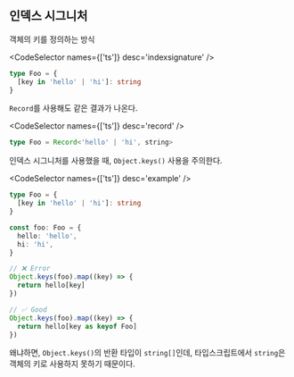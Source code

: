 
## 인덱스 시그니처

객체의 키를 정의하는 방식

<CodeSelector names={['ts']} desc='indexsignature' />

```ts
type Foo = {
  [key in 'hello' | 'hi']: string
}
```

`Record`를 사용해도 같은 결과가 나온다.

<CodeSelector names={['ts']} desc='record' />

```ts
type Foo = Record<'hello' | 'hi', string>
```

인덱스 시그니처를 사용했을 때, `Object.keys()` 사용을 주의한다.

<CodeSelector names={['ts']} desc='example' />

```ts
type Foo = {
  [key in 'hello' | 'hi']: string
}

const foo: Foo = {
  hello: 'hello',
  hi: 'hi',
}

// ❌ Error
Object.keys(foo).map((key) => {
  return hello[key]
})

// ✅ Good
Object.keys(foo).map((key) => {
  return hello[key as keyof Foo]
})
```

왜냐하면, `Object.keys()`의 반환 타입이 `string[]`인데, 타입스크립트에서 `string`은 객체의 키로 사용하지 못하기 때문이다.
